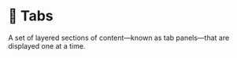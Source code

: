 # 💠 Tabs

A set of layered sections of content—known as tab panels—that are displayed one at a time.